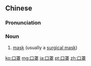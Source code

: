 ==Chinese==
{{zh-forms}}

===Pronunciation===
{{zh-pron
|m=kǒuzhào
|c=hau2 zaau3
|cat=n
}}

===Noun===
{{zh-noun|mw=隻|mw2=個}}

# [[mask]] (usually a [[surgical mask]])

[[ko:口罩]]
[[mg:口罩]]
[[ja:口罩]]
[[pt:口罩]]
[[zh:口罩]]